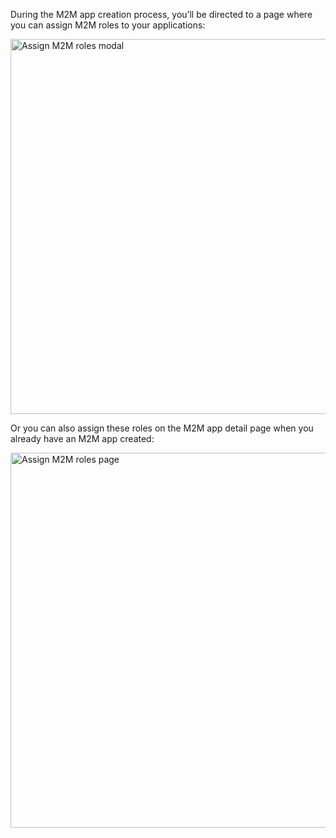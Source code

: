 
During the M2M app creation process, you’ll be directed to a page where you can assign M2M roles to your applications:

<img alt="Assign M2M roles modal" src={AssignM2mRolesModal} width="600px" />

Or you can also assign these roles on the M2M app detail page when you already have an M2M app created:

<img alt="Assign M2M roles page" src={AssignM2mRolesPage} width="600px" />
